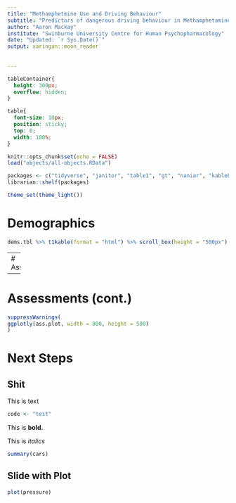 ```yaml
---
title: "Methamphetmine Use and Driving Behaviour"
subtitle: "Predictors of dangerous driving behaviour in Methamphetamine users (a quick look at our sample)"
author: "Aaron Mackay"
institute: "Swinburne University Centre for Human Psychopharmacology"
date: "Updated: `r Sys.Date()`"
output: xaringan::moon_reader
  
  
---
```


```css
tableContainer{
  height: 300px;
  overflow: hidden;
}

table{
  font-size: 10px;
  position: sticky;
  top: 0;
  width: 100%;
}

```

```r
knitr::opts_chunk$set(echo = FALSE)
load("objects/all-objects.RData")

packages <- c("tidyverse", "janitor", "table1", "gt", "naniar", "kableExtra", "DT", "plotly")
librarian::shelf(packages)

theme_set(theme_light())
```

# Demographics
```r
dems.tbl %>% t1kable(format = "html") %>% scroll_box(height = "500px")
```

---
# Assessments
```r
ass.tbl %>% t1kable(format = "html") %>% scroll_box(height = "500px")
```

---
# Assessments (cont.)
```r
suppressWarnings(
ggplotly(ass.plot, width = 800, height = 500)
)
```

# Next Steps


## Shit
This is text

``` r
code <- "test"
```
This is __bold.__

This is _italics_


```r
summary(cars)
```

## Slide with Plot

```r
plot(pressure)
```

